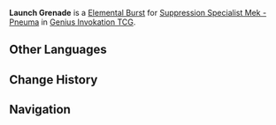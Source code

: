 {{Genius Invokation TCG Skill Infobox
|id         = 37043
|image      = Launch Grenade Character Card Skill.png
|type       = Elemental Burst
|character  = Suppression Specialist Mek - Pneuma
|element    = Dendro
|matching   = 3
|energy     = 2
|effect     = Deals 2 {{Color|Dendro DMG}}, summons 1 '''Delayed Fuse Munitions'''.<br><br>{{TCG Summon|Delayed Fuse Munitions}}
|order      = 3
}}
'''Launch Grenade''' is a [[Character Card Elemental Burst|Elemental Burst]] for [[Suppression Specialist Mek - Pneuma (Character Card)|Suppression Specialist Mek - Pneuma]] in [[Genius Invokation TCG]].

==Other Languages==
{{Other Languages
|en      = Launch Grenade
|zhs     = 掷弹轰击
|zhs_rm  = 
|zht     = 擲彈轟擊
|zht_rm  = 
|zh_tl   = 
|ja      = 擲弾轟撃
|ja_rm   = Tekidan Gougeki{{Assumed}}
|ja_tl   = 
|ko      = 척탄 폭격
|ko_rm   = 
|ko_tl   = 
|es      = Lanzamiento explosivo
|es_tl   = Explosive Launch
|fr      = Bombardement de grenade
|fr_tl   = Grenade Bombing
|ru      = Гранатомёт
|ru_tl   = 
|th      = Launch Grenade
|vi      = Lựu Đạn Oanh Tạc
|vi_tl   = 
|de      = Granaten-Attacke
|de_tl   = Grenade Attack
|id      = Launch Grenade
|pt      = Lançar Granada
|pt_tl   = 
|tr      = El Bombası Fırlat
|tr_tl   = 
|it      = Granata da lancio
|it_tl   = 
}}

==Change History==
{{Change History|4.3}}

==Navigation==
{{Genius Invokation TCG Skill Navbox|Suppression Specialist Mek - Pneuma}}